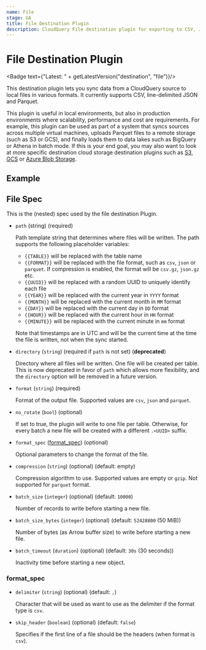 ```yaml
---
name: File
stage: GA
title: File Destination Plugin
description: CloudQuery File destination plugin for exporting to CSV, JSON and Parquet
---
```

# File Destination Plugin


<Badge text={"Latest: " + getLatestVersion("destination", "file")}/>

This destination plugin lets you sync data from a CloudQuery source to local files in various formats. It currently supports CSV, line-delimited JSON and Parquet.

This plugin is useful in local environments, but also in production environments where scalability, performance and cost are requirements. For example, this plugin can be used as part of a system that syncs sources across multiple virtual machines, uploads Parquet files to a remote storage (such as S3 or GCS), and finally loads them to data lakes such as BigQuery or Athena in batch mode. If this is your end goal, you may also want to look at more specific destination cloud storage destination plugins such as [S3](/docs/plugins/destinations/s3/overview), [GCS](/docs/plugins/destinations/gcs/overview) or [Azure Blob Storage](/docs/plugins/destinations/azblob/overview).

## Example

<Configuration />

## File Spec

This is the (nested) spec used by the file destination Plugin.

- `path` (string) (required)

  Path template string that determines where files will be written. The path supports the following placeholder variables:

  - `{{TABLE}}` will be replaced with the table name
  - `{{FORMAT}}` will be replaced with the file format, such as `csv`, `json` or `parquet`. If compression is enabled, the format will be `csv.gz`, `json.gz` etc.
  - `{{UUID}}` will be replaced with a random UUID to uniquely identify each file
  - `{{YEAR}}` will be replaced with the current year in `YYYY` format
  - `{{MONTH}}` will be replaced with the current month in `MM` format
  - `{{DAY}}` will be replaced with the current day in `DD` format
  - `{{HOUR}}` will be replaced with the current hour in `HH` format
  - `{{MINUTE}}` will be replaced with the current minute in `mm` format

  Note that timestamps are in UTC and will be the current time at the time the file is written, not when the sync started.

- `directory` (`string`) (required if `path` is not set) (**deprecated**)

  Directory where all files will be written. One file will be created per table. This is now deprecated in favor of `path` which allows more flexibility, and the `directory` option will be removed in a future version.

- `format` (`string`) (required)

  Format of the output file.  Supported values are `csv`, `json` and `parquet`.

- `no_rotate` (`bool`) (optional)

  If set to true, the plugin will write to one file per table.
  Otherwise, for every batch a new file will be created with a different `.<UUID>` suffix.

- `format_spec` ([format_spec](#format_spec)) (optional)

  Optional parameters to change the format of the file.

- `compression` (`string`) (optional) (default: empty)

  Compression algorithm to use. Supported values are empty or `gzip`. Not supported for `parquet` format.

- `batch_size` (`integer`) (optional) (default: `10000`)

  Number of records to write before starting a new file.

- `batch_size_bytes` (`integer`) (optional) (default: `52428800` (50 MiB))

  Number of bytes (as Arrow buffer size) to write before starting a new file.

- `batch_timeout` (`duration`) (optional) (default: `30s` (30 seconds))

  Inactivity time before starting a new object.

### format_spec

- `delimiter` (`string`) (optional) (default: `,`)

  Character that will be used as want to use as the delimiter if the format type is `csv`.

- `skip_header` (`boolean`) (optional) (default: `false`)

  Specifies if the first line of a file should be the headers (when format is `csv`).
